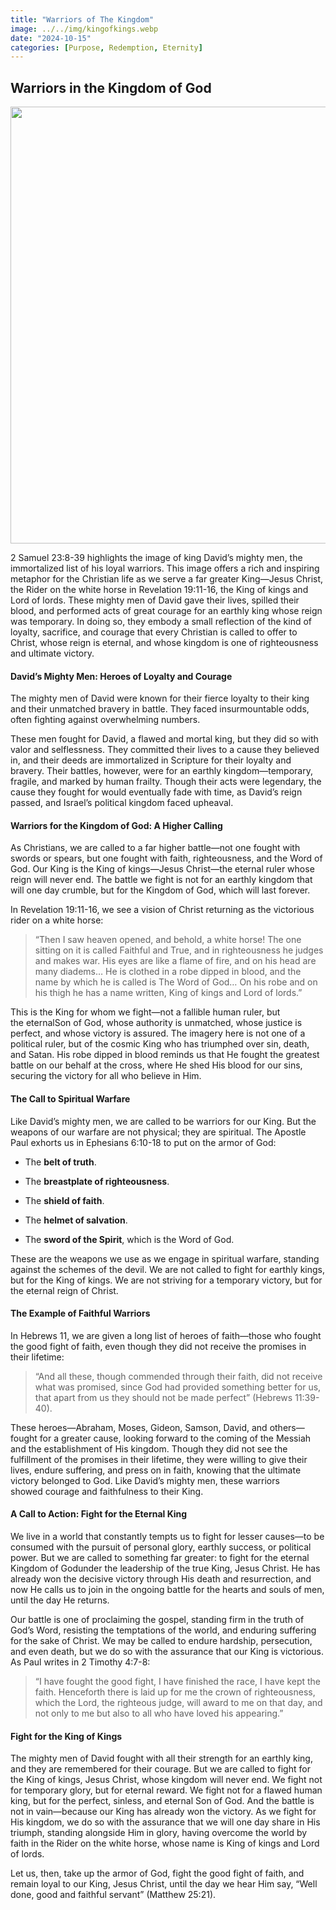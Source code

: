 ```yaml
---
title: "Warriors of The Kingdom"
image: ../../img/kingofkings.webp
date: "2024-10-15"
categories: [Purpose, Redemption, Eternity]
---
```


## Warriors in the Kingdom of God

![](../../img/kingofkings.webp){fig-align="center" width="699"}

2 Samuel 23:8-39 highlights the image of king David’s mighty men, the immortalized list of his loyal warriors. This image offers a rich and inspiring metaphor for the Christian life as we serve a far greater King—Jesus Christ, the Rider on the white horse in Revelation 19:11-16, the King of kings and Lord of lords. These mighty men of David gave their lives, spilled their blood, and performed acts of great courage for an earthly king whose reign was temporary. In doing so, they embody a small reflection of the kind of loyalty, sacrifice, and courage that every Christian is called to offer to Christ, whose reign is eternal, and whose kingdom is one of righteousness and ultimate victory.

#### David’s Mighty Men: Heroes of Loyalty and Courage

The mighty men of David were known for their fierce loyalty to their king and their unmatched bravery in battle. They faced insurmountable odds, often fighting against overwhelming numbers.

These men fought for David, a flawed and mortal king, but they did so with valor and selflessness. They committed their lives to a cause they believed in, and their deeds are immortalized in Scripture for their loyalty and bravery. Their battles, however, were for an earthly kingdom—temporary, fragile, and marked by human frailty. Though their acts were legendary, the cause they fought for would eventually fade with time, as David's reign passed, and Israel’s political kingdom faced upheaval.

#### Warriors for the Kingdom of God: A Higher Calling

As Christians, we are called to a far higher battle—not one fought with swords or spears, but one fought with faith, righteousness, and the Word of God. Our King is the King of kings—Jesus Christ—the eternal ruler whose reign will never end. The battle we fight is not for an earthly kingdom that will one day crumble, but for the Kingdom of God, which will last forever.

In Revelation 19:11-16, we see a vision of Christ returning as the victorious rider on a white horse:

> "Then I saw heaven opened, and behold, a white horse! The one sitting on it is called Faithful and True, and in righteousness he judges and makes war. His eyes are like a flame of fire, and on his head are many diadems... He is clothed in a robe dipped in blood, and the name by which he is called is The Word of God... On his robe and on his thigh he has a name written, King of kings and Lord of lords."

This is the King for whom we fight—not a fallible human ruler, but the eternalSon of God, whose authority is unmatched, whose justice is perfect, and whose victory is assured. The imagery here is not one of a political ruler, but of the cosmic King who has triumphed over sin, death, and Satan. His robe dipped in blood reminds us that He fought the greatest battle on our behalf at the cross, where He shed His blood for our sins, securing the victory for all who believe in Him.

#### The Call to Spiritual Warfare

Like David’s mighty men, we are called to be warriors for our King. But the weapons of our warfare are not physical; they are spiritual. The Apostle Paul exhorts us in Ephesians 6:10-18 to put on the armor of God:

-   The **belt of truth**.

-   The **breastplate of righteousness**.

-   The **shield of faith**.

-   The **helmet of salvation**.

-   The **sword of the Spirit**, which is the Word of God.

These are the weapons we use as we engage in spiritual warfare, standing against the schemes of the devil. We are not called to fight for earthly kings, but for the King of kings. We are not striving for a temporary victory, but for the eternal reign of Christ.

#### The Example of Faithful Warriors

In Hebrews 11, we are given a long list of heroes of faith—those who fought the good fight of faith, even though they did not receive the promises in their lifetime:

> "And all these, though commended through their faith, did not receive what was promised, since God had provided something better for us, that apart from us they should not be made perfect" (Hebrews 11:39-40).

These heroes—Abraham, Moses, Gideon, Samson, David, and others—fought for a greater cause, looking forward to the coming of the Messiah and the establishment of His kingdom. Though they did not see the fulfillment of the promises in their lifetime, they were willing to give their lives, endure suffering, and press on in faith, knowing that the ultimate victory belonged to God. Like David's mighty men, these warriors showed courage and faithfulness to their King.

#### A Call to Action: Fight for the Eternal King

We live in a world that constantly tempts us to fight for lesser causes—to be consumed with the pursuit of personal glory, earthly success, or political power. But we are called to something far greater: to fight for the eternal Kingdom of Godunder the leadership of the true King, Jesus Christ. He has already won the decisive victory through His death and resurrection, and now He calls us to join in the ongoing battle for the hearts and souls of men, until the day He returns.

Our battle is one of proclaiming the gospel, standing firm in the truth of God's Word, resisting the temptations of the world, and enduring suffering for the sake of Christ. We may be called to endure hardship, persecution, and even death, but we do so with the assurance that our King is victorious. As Paul writes in 2 Timothy 4:7-8:

> "I have fought the good fight, I have finished the race, I have kept the faith. Henceforth there is laid up for me the crown of righteousness, which the Lord, the righteous judge, will award to me on that day, and not only to me but also to all who have loved his appearing."

#### Fight for the King of Kings

The mighty men of David fought with all their strength for an earthly king, and they are remembered for their courage. But we are called to fight for the King of kings, Jesus Christ, whose kingdom will never end. We fight not for temporary glory, but for eternal reward. We fight not for a flawed human king, but for the perfect, sinless, and eternal Son of God. And the battle is not in vain—because our King has already won the victory. As we fight for His kingdom, we do so with the assurance that we will one day share in His triumph, standing alongside Him in glory, having overcome the world by faith in the Rider on the white horse, whose name is King of kings and Lord of lords.

Let us, then, take up the armor of God, fight the good fight of faith, and remain loyal to our King, Jesus Christ, until the day we hear Him say, "Well done, good and faithful servant" (Matthew 25:21).

